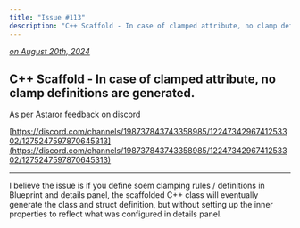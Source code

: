 ```yaml
---
title: "Issue #113"
description: "C++ Scaffold - In case of clamped attribute, no clamp definitions are generated."
---
```


*[on August 20th, 2024](https://github.com/BlueprintAttributes/BlueprintAttributes/issues/113)*

## C++ Scaffold - In case of clamped attribute, no clamp definitions are generated.

As per Astaror feedback on discord

[https://discord.com/channels/198737843743358985/1224734296741253302/1275247597870645313](https://discord.com/channels/198737843743358985/1224734296741253302/1275247597870645313)

***

I believe the issue is if you define soem clamping rules / definitions in Blueprint and details panel, the scaffolded C++ class will eventually generate the class and struct definition, but without setting up the inner properties to reflect what was configured in details panel.

